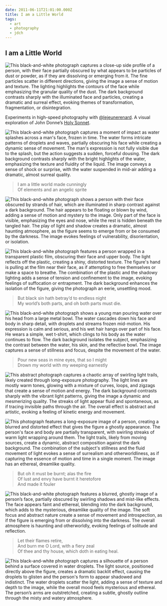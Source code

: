 ```yaml
---
date: 2011-06-11T21:01:00.000Z
title: I am a Little World
tags:
  - art
  - photography
  - jdch
---
```

## I am a Little World

![This black-and-white photograph captures a close-up side profile of a person, with their face partially obscured by what appears to be particles of dust or powder, as if they are dissolving or emerging from it. The fine particles scatter in different directions, giving the image a sense of motion and texture. The lighting highlights the contours of the face while emphasizing the granular quality of the dust. The dark background contrasts sharply with the illuminated face and particles, creating a dramatic and surreal effect, evoking themes of transformation, fragmentation, or disintegration.](/assets/photos/20090327-JHARRELL-DREAM-144.jpg)

Experiments in high-speed photography with [@lejeunerenard](https://twitter.com/lejeunerenard). A visual exploration of John Donne’s [Holy Sonnet](https://www.poetryfoundation.org/poems/44108/holy-sonnets-i-am-a-little-world-made-cunningly).

![This black-and-white photograph captures a moment of impact as water splashes across a man's face, frozen in time. The water forms intricate patterns of droplets and waves, partially obscuring his face while creating a dynamic sense of movement. The man's expression is not fully visible due to the splash, but the action suggests a sudden, forceful dousing. The dark background contrasts sharply with the bright highlights of the water, emphasizing the texture and fluidity of the liquid. The image conveys a sense of shock or surprise, with the water suspended in mid-air adding a dramatic, almost surreal quality.](/assets/photos/20081004-JHARRELL-DREAM-39.jpg)

> I am a little world made cunningly<br/>
> Of elements and an angelic sprite

![This black-and-white photograph shows a person with their face obscured by strands of hair, which are illuminated in sharp contrast against a dark background. The hair appears to be floating or blown by wind, adding a sense of motion and mystery to the image. Only part of the face is visible, emphasizing the eyes and nose, while the rest is hidden beneath the tangled hair. The play of light and shadow creates a dramatic, almost haunting atmosphere, as the figure seems to emerge from or be consumed by the darkness. The image evokes feelings of vulnerability, disorientation, or isolation.](/assets/photos/20090430-JHARRELL-DREAM-29.jpg)

![This black-and-white photograph features a person wrapped in a transparent plastic film, obscuring their face and upper body. The light reflects off the plastic, creating a shiny, distorted texture. The figure's hand is pulling at the film near their face, as if attempting to free themselves or make a space to breathe. The combination of the plastic and the shadowy lighting adds a sense of tension and confinement to the image, evoking feelings of suffocation or entrapment. The dark background enhances the isolation of the figure, giving the photograph an eerie, unsettling mood.](/assets/photos/20090327-JHARRELL-DREAM-193.jpg)

> But black sin hath betray’d to endless night<br/>
> My world’s both parts, and oh both parts must die.

![This black-and-white photograph shows a young man pouring water over his head from a large metal bowl. The water cascades down his face and body in sharp detail, with droplets and streams frozen mid-motion. His expression is calm and serious, and his wet hair hangs over part of his face. He wears a simple, wet t-shirt, which clings to his body as the water continues to flow. The dark background isolates the subject, emphasizing the contrast between the water, his skin, and the reflective bowl. The image captures a sense of stillness and focus, despite the movement of the water.](/assets/photos/20091010-DSC_2170.jpg)

> Pour new seas in mine eyes, that so I might<br/>
> Drown my world with my weeping earnestly

![This abstract photograph captures a chaotic array of swirling light trails, likely created through long-exposure photography. The light lines are mostly warm tones, glowing with a mixture of curves, loops, and zigzags that create a sense of motion and energy. The dark background contrasts sharply with the vibrant light patterns, giving the image a dynamic and mesmerizing quality. The streaks of light appear fluid and spontaneous, as if tracing invisible paths through the air. The overall effect is abstract and artistic, evoking a feeling of kinetic energy and movement.](/assets/photos/20090807-012.jpg)

![This photograph features a long-exposure image of a person, creating a blurred and distorted effect that gives the figure a ghostly appearance. The person's face and body are partially transparent, with swirling streaks of warm light wrapping around them. The light trails, likely from moving sources, create a dynamic, abstract composition against the dark background. The combination of the subject's stillness and the fluid movement of light evokes a sense of surrealism and otherworldliness, as if capturing the essence of motion and time in a single moment. The image has an ethereal, dreamlike quality.](/assets/photos/20090808-105.jpg)

> But oh it must be burnt; alas the fire<br/>
> Of lust and envy have burnt it heretofore<br/>
> And made it fouler

![This black-and-white photograph features a blurred, ghostly image of a person’s face, partially obscured by swirling shadows and mist-like effects. The face appears faint and ethereal, blending into the dark background, which adds to the mysterious, dreamlike quality of the image. The soft focus and abstract nature create a sense of movement and introspection, as if the figure is emerging from or dissolving into the darkness. The overall atmosphere is haunting and otherworldly, evoking feelings of solitude and reflection.](/assets/photos/20110611-DSC_6685.jpg)

> Let their flames retire,<br/>
> And burn me O Lord, with a fiery zeal<br/>
> Of thee and thy house, which doth in eating heal.

![This black-and-white photograph captures a silhouette of a person behind a surface covered in water droplets. The light source, positioned directly above the figure, creates a dramatic backlit effect, causing the droplets to glisten and the person's form to appear shadowed and indistinct. The water droplets scatter the light, adding a sense of texture and depth to the image, while the overall mood feels mysterious and ethereal. The person’s arms are outstretched, creating a subtle, ghostly outline through the misty and watery atmosphere.](/assets/photos/20110611-DSC_6715.jpg)